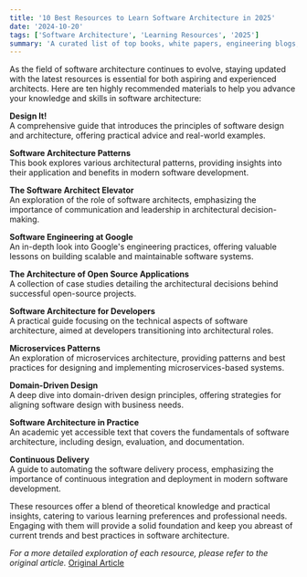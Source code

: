 ```yaml
---
title: '10 Best Resources to Learn Software Architecture in 2025'
date: '2024-10-20'
tags: ['Software Architecture', 'Learning Resources', '2025']
summary: 'A curated list of top books, white papers, engineering blogs, and courses to enhance your software architecture skills in 2025.'
---
```


As the field of software architecture continues to evolve, staying updated with the latest resources is essential for both aspiring and experienced architects. Here are ten highly recommended materials to help you advance your knowledge and skills in software architecture:

**Design It!**  
A comprehensive guide that introduces the principles of software design and architecture, offering practical advice and real-world examples.

**Software Architecture Patterns**  
This book explores various architectural patterns, providing insights into their application and benefits in modern software development.

**The Software Architect Elevator**  
An exploration of the role of software architects, emphasizing the importance of communication and leadership in architectural decision-making.

**Software Engineering at Google**  
An in-depth look into Google's engineering practices, offering valuable lessons on building scalable and maintainable software systems.

**The Architecture of Open Source Applications**  
A collection of case studies detailing the architectural decisions behind successful open-source projects.

**Software Architecture for Developers**  
A practical guide focusing on the technical aspects of software architecture, aimed at developers transitioning into architectural roles.

**Microservices Patterns**  
An exploration of microservices architecture, providing patterns and best practices for designing and implementing microservices-based systems.

**Domain-Driven Design**  
A deep dive into domain-driven design principles, offering strategies for aligning software design with business needs.

**Software Architecture in Practice**  
An academic yet accessible text that covers the fundamentals of software architecture, including design, evaluation, and documentation.

**Continuous Delivery**  
A guide to automating the software delivery process, emphasizing the importance of continuous integration and deployment in modern software development.

These resources offer a blend of theoretical knowledge and practical insights, catering to various learning preferences and professional needs. Engaging with them will provide a solid foundation and keep you abreast of current trends and best practices in software architecture.

_For a more detailed exploration of each resource, please refer to the original article._ [Original Article](https://medium.com/javarevisited/10-best-resources-to-learn-software-architecture-in-2025-2524ac91dc76)
